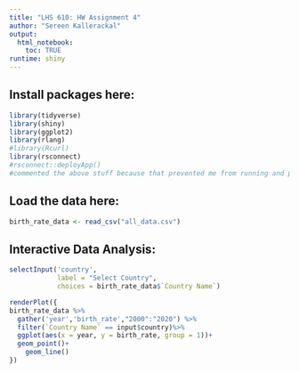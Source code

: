 ```yaml
---
title: "LHS 610: HW Assignment 4"
author: "Sereen Kallerackal"
output: 
  html_notebook:
    toc: TRUE
runtime: shiny
---
```

## Install packages here: 
```r
library(tidyverse)
library(shiny)
library(ggplot2)
library(rlang)
#library(Rcurl)
library(rsconnect)
#rsconnect::deployApp()
#commented the above stuff because that prevented me from running and publishing the document.
```

## Load the data here:
```r
birth_rate_data <- read_csv("all_data.csv")

```

## Interactive Data Analysis:
```r
selectInput('country',
            label = "Select Country",
            choices = birth_rate_data$`Country Name`)

renderPlot({
birth_rate_data %>%
  gather('year','birth_rate',"2000":"2020") %>%
  filter(`Country Name` == input$country)%>%
  ggplot(aes(x = year, y = birth_rate, group = 1))+
  geom_point()+
    geom_line()
})


```

